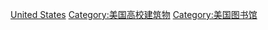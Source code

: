 [[Category:各国大学图书馆|United States]]
[[Category:美国高校建筑物|Category:美国高校建筑物]]
[[Category:美国图书馆|Category:美国图书馆]]